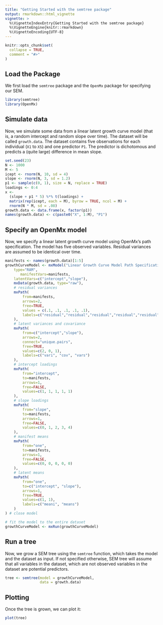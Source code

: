 ---
title: "Getting Started with the semtree package"
output: rmarkdown::html_vignette
vignette: >
  %\VignetteIndexEntry{Getting Started with the semtree package}
  %\VignetteEngine{knitr::rmarkdown}
  %\VignetteEncoding{UTF-8}
---

```{r, include = FALSE}
knitr::opts_chunk$set(
  collapse = TRUE,
  comment = "#>"
)
```

## Load the Package

We first load the `semtree` package and the `OpenMx` package for specifying our SEM.

```{r setup}
library(semtree)
library(OpenMx)
```

## Simulate data

Now, we simulate some data from a linear latent growth curve model (that is, a random intercept and random slope over time). The dataset will be called `growth.data`. The dataset contains five observations for each individual (`X1` to `X5`) and one predictor `P1`. The predictor is dichotomous and predicts a (quite large) difference in mean slope.

```{r simdata}
set.seed(23)
N <- 1000
M <- 5
icept <- rnorm(N, 10, sd = 4)
slope <- rnorm(N, 3, sd = 1.2)
p1 <- sample(c(0, 1), size = N, replace = TRUE)
loadings <- 0:4
x <-
  (slope + p1 * 5) %*% t(loadings) + 
  matrix(rep(icept, each = M), byrow = TRUE, ncol = M) + 
  rnorm(N * M, sd = .08)
growth.data <- data.frame(x, factor(p1))
names(growth.data) <- c(paste0("X", 1:M), "P1")
```

## Specify an OpenMx model

Now, we specify a linear latent growth curve model using OpenMx's path specification. The model has five observed variables. Residual variances are assumed to be identical over time.

```{r}
manifests <- names(growth.data)[1:5]
growthCurveModel <- mxModel("Linear Growth Curve Model Path Specification",
    type="RAM",
       manifestVars=manifests,
    latentVars=c("intercept","slope"),
    mxData(growth.data, type="raw"),
    # residual variances
    mxPath(
        from=manifests,
        arrows=2,
        free=TRUE,
        values = c(.1, .1, .1, .1, .1),
        labels=c("residual","residual","residual","residual","residual")
    ),
    # latent variances and covariance
    mxPath(
        from=c("intercept","slope"),
        arrows=2,
        connect="unique.pairs",
        free=TRUE,
        values=c(2, 0, 1),
        labels=c("vari", "cov", "vars")
    ),
    # intercept loadings
    mxPath(
        from="intercept",
        to=manifests,
        arrows=1,
        free=FALSE,
        values=c(1, 1, 1, 1, 1)
    ),
    # slope loadings
    mxPath(
        from="slope",
        to=manifests,
        arrows=1,
        free=FALSE,
        values=c(0, 1, 2, 3, 4)
    ),
    # manifest means
    mxPath(
        from="one",
        to=manifests,
        arrows=1,
        free=FALSE,
        values=c(0, 0, 0, 0, 0)
    ),
    # latent means
    mxPath(
        from="one",
        to=c("intercept", "slope"),
        arrows=1,
        free=TRUE,
        values=c(1, 1),
        labels=c("meani", "means")
    )
) # close model

# fit the model to the entire dataset
growthCurveModel <- mxRun(growthCurveModel)
```

## Run a tree

Now, we grow a SEM tree using the `semtree` function, which takes the model and the dataset as input. If not specified otherwise, SEM tree will assume that all variables in the dataset, which are not observed variables in the dataset are potential predictors.

```{r message=FALSE,warning=FALSE,results="hide"}
tree <- semtree(model = growthCurveModel, 
                data = growth.data)
```

## Plotting

Once the tree is grown, we can plot it:

```{r}
plot(tree)
```